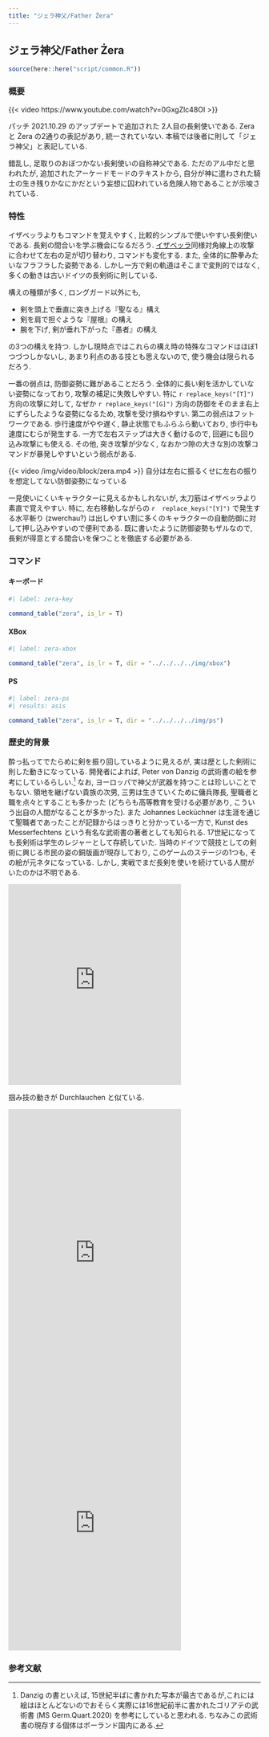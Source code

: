 ```yaml
---
title: "ジェラ神父/Father Żera"
---
```


## ジェラ神父/Father Żera {#sec-FatherZera}

```r
source(here::here("script/common.R"))
```

### 概要 {-}

{{< video https://www.youtube.com/watch?v=0GxgZlc48OI >}}

パッチ 2021.10.29 のアップデートで追加された 2人目の長剣使いである. Zera と Żera の2通りの表記があり, 統一されていない. 本稿では後者に則して「ジェラ神父」と表記している.

錯乱し, 足取りのおぼつかない長剣使いの自称神父である. ただのアル中だと思われたが, 追加されたアーケードモードのテキストから, 自分が神に遣わされた騎士の生き残りかなにかだという妄想に囚われている危険人物であることが示唆されている.

### 特性 {-}

イザベッラよりもコマンドを覚えやすく, 比較的シンプルで使いやすい長剣使いである. 長剣の間合いを学ぶ機会になるだろう. [イザベッラ](Isabella.qmd#sec-Isabella)同様対角線上の攻撃に合わせて左右の足が切り替わり, コマンドも変化する. また, 全体的に酔拳みたいなフラフラした姿勢である. しかし一方で剣の軌道はそこまで変則的ではなく, 多くの動きは古いドイツの長剣術に則している. 

構えの種類が多く, ロングガード以外にも,

* 剣を頭上で垂直に突き上げる『聖なる』構え
* 剣を肩で担ぐような『屋根』の構え
* 腕を下げ, 剣が垂れ下がった『愚者』の構え

の3つの構えを持つ. しかし現時点ではこれらの構え時の特殊なコマンドはほぼ1つづつしかないし, あまり利点のある技とも思えないので, 使う機会は限られるだろう.

一番の弱点は, 防御姿勢に難があることだろう. 全体的に長い剣を活かしていない姿勢になっており, 攻撃の補足に失敗しやすい. 特に `r replace_keys("[T]")` 方向の攻撃に対して, なぜか  `r replace_keys("[G]")` 方向の防御をそのまま右上にずらしたような姿勢になるため, 攻撃を受け損ねやすい. 第二の弱点はフットワークである. 歩行速度がやや遅く, 静止状態でもふらふら動いており, 歩行中も速度にむらが発生する. 一方で左右ステップは大きく動けるので, 回避にも回り込み攻撃にも使える. その他, 突き攻撃が少なく, なおかつ隙の大きな別の攻撃コマンドが暴発しやすいという弱点がある. 

{{< video /img/video/block/zera.mp4 >}}
自分は左右に振るくせに左右の振りを想定してない防御姿勢になっている

一見使いにくいキャラクターに見えるかもしれないが, 太刀筋はイザベッラより素直で覚えやすい. 特に, 左右移動しながらの `r  replace_keys("[Y]")` で発生する水平斬り (zwerchau?) は出しやすい割に多くのキャラクターの自動防御に対して押し込みやすいので便利である.  既に書いたように防御姿勢もザルなので, 長剣が得意とする間合いを保つことを徹底する必要がある.

### コマンド {-}

:::{.panel-tabset}

#### キーボード

```r
#| label: zera-key

command_table("zera", is_lr = T)
```

#### XBox

```r
#| label: zera-xbox

command_table("zera", is_lr = T, dir = "../../../../img/xbox")
```

#### PS

```r
#| label: zera-ps
#| results: asis

command_table("zera", is_lr = T, dir = "../../../../img/ps")
```

:::

### 歴史的背景 {-}

酔っ払ってでたらめに剣を振り回しているように見えるが, 実は歴とした剣術に則した動きになっている. 開発者によれば, Peter von Danzig の武術書の絵を参考にしているらしい.^[Danzig の書といえば, 15世紀半ばに書かれた写本が最古であるが,これには絵はほとんどないのでおそらく実際には16世紀前半に書かれたゴリアテの武術書 (MS Germ.Quart.2020) を参考にしていると思われる. ちなみこの武術書の現存する個体はポーランド国内にある.] なお, ヨーロッパで神父が武器を持つことは珍しいことでもない. 領地を継げない貴族の次男, 三男は生きていくために傭兵隊長, 聖職者と職を点々とすることも多かった (どちらも高等教育を受ける必要があり, こういう出自の人間がなることが多かった). また Johannes Lecküchner は生涯を通じて聖職者であったことが記録からはっきりと分かっている一方で, Kunst des Messerfechtens という有名な武術書の著者としても知られる. 17世紀になっても長剣術は学生のレジャーとして存続していた. 当時のドイツで競技としての剣術に興じる市民の姿の銅版画が現存しており, このゲームのステージの1つも, その絵が元ネタになっている. しかし, 実戦でまだ長剣を使いを続けている人間がいたのかは不明である.

<iframe src="https://assets.pinterest.com/ext/embed.html?id=1144125480308815723" height="400" width="345" frameborder="0" scrolling="no" ></iframe>

掴み技の動きが Durchlauchen と似ている.

<iframe src="https://assets.pinterest.com/ext/embed.html?id=1144125480329741581" height="591" width="345" frameborder="0" scrolling="no" ></iframe>

<iframe src="https://assets.pinterest.com/ext/embed.html?id=1144125480329741607" height="488" width="345" frameborder="0" scrolling="no" ></iframe>


### 参考文献

::: {#refs}
:::
